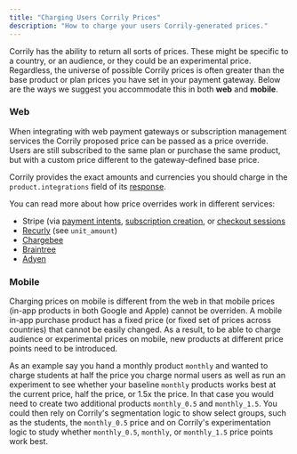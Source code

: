 ```yaml
---
title: "Charging Users Corrily Prices"
description: "How to charge your users Corrily-generated prices."
---
```


Corrily has the ability to return all sorts of prices. These might be specific to a country, or an audience, or they could
be an experimental price. Regardless, the universe of possible Corrily prices is often greater than the base product or plan prices
you have set in your payment gateway. Below are the ways we suggest you accommodate this in both **web** and **mobile**.

### Web

When integrating with web payment gateways or subscription management services the Corrily proposed price can be passed as
a price override. Users are still subscribed to the same plan or purchase the same product, but with a custom price different
to the gateway-defined base price.

Corrily provides the exact amounts and currencies you should charge in the `product.integrations` field of its [response](api-reference/calculate-price#response).

You can read more about how price overrides work in different services:
- Stripe (via [payment intents](https://stripe.com/docs/payments/payment-intents#best-practices),
[subscription creation](https://stripe.com/docs/api/subscriptions/object#subscription_object-items-data-price-custom_unit_amount),
or [checkout sessions](https://stripe.com/docs/api/checkout/sessions/create#create_checkout_session-line_items-price_data-unit_amount)
- [Recurly](https://developers.recurly.com/api/v2021-02-25/index.html#operation/create_subscription) (see `unit_amount`)
- [Chargebee](https://apidocs.chargebee.com/docs/api/subscriptions?prod_cat_ver=2#create_subscription_for_items_subscription_items_unit_price_in_decimal)
- [Braintree](https://developer.paypal.com/braintree/docs/reference/request/subscription/create#price)
- [Adyen](https://docs.adyen.com/online-payments/classic-integrations/api-integration-ecommerce/recurring-payments)


### Mobile

Charging prices on mobile is different from the web in that mobile prices (in-app products in both Google and Apple) cannot be overriden. A mobile in-app purchase
product has a fixed price (or fixed set of prices across countries) that cannot be easily changed. As a result, to be able
to charge audience or experimental prices on mobile, new products at different price points need to be introduced.

As an example say you hand a monthly product `monthly` and wanted to charge students at half the price you charge normal
users as well as run an experiment to see whether your baseline `monthly` products works best at the current price, half the price,
or 1.5x the price. In that case you would need to create two additional products `monthly_0.5` and `monthly_1.5`. You could
then rely on Corrily's segmentation logic to show select groups, such as the students, the `monthly_0.5` price and on Corrily's
experimentation logic to study whether `monthly_0.5`, `monthly`, or `monthly_1.5` price points work best.